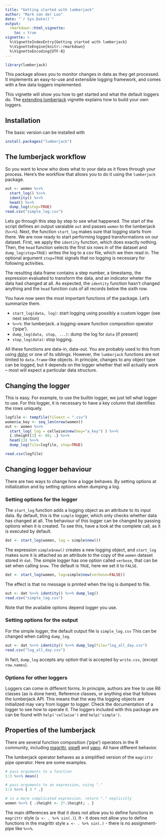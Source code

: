 ```yaml
---
title: "Getting started with lumberjack"
author: "Mark van der Loo"
date: "`r Sys.Date()`"
output: 
  rmarkdown::html_vignette:
    toc : true
vignette: >
  %\VignetteIndexEntry{Getting started with lumberjack}
  %\VignetteEngine{knitr::rmarkdown}
  %\VignetteEncoding{UTF-8}
---
```


```r
library(lumberjack)
```

This package allows you to monitor changes in data as they get processed. It
implements an easy-to-use and extensible logging framework, and comes with a few
data loggers implemented.

This vignette will show you how to get started and what the default loggers do. The [extending lumberjack](extending.html) vignette explains how to build your own loggers.



## Installation

The basic version can be installed with
```r
install.packages("lumberjack")
```

## The lumberjack workflow
So you want to know who does what to your data as it flows through your
process. Here's the workflow that allows you to do it using the `lumberjack`
package. 
```r
out <- women %>>%
  start_log() %>>%
  identity() %>>%
  head() %>>%
  dump_log(stop=TRUE)
read.csv("simple_log.csv")
```
Lets go through this step by step to see what happened. The start of the script 
defines an output varaiable `out` and passes `women` to the lumberjack (`%>>%`).
Next, the function `start_log` makes sure that logging starts from there. We are
now ready to start performing logged transformations on our dataset. First, we 
apply the `identity` function, which does exactly nothing. Then, the `head` 
function selects the first six rows in of the dataset and `dump_log(stop=TRUE)`
writes the log to a csv file, which we then read in. The optional argument 
`stop=TRUE` signals that no logging is necessary for following activities.

The resulting data frame contains a step number, a timestamp, the expression 
evaluated to transform the data, and an indicator wheter the data had changed at
all. As expected, the `identity` function hasn't changed anything and the
`head` function cuts of all records below the sixth row.


You have now seen the most important functions of the package. Let's summarize them.

- `start_log(data, log)`: start logging using possibly a custom logger (see next section)
- `%>>%`: the lumberjack. a logging-aware function composition operator ('pipe').
- `dump_log(data, stop, ...)`: dump the log for `data` (if present)
- `stop_log(data)`: stop logging.

All these functions are data-in, data-out. You are probably used to this from 
using [dplyr](http://dplyr.tidyverse.org/) or one of its siblings. However, the 
`lumberjack` functions are not limited to `data.frame`-like objects. In
principle, changes to any object type can be logged, but it depends on the
logger whether that will actually work -- most will expect a particular data
structure.

## Changing the logger

This is easy. For example, to use the builtin \code{cellwise} logger,
we just tell \code{start_log()} what logger to use. For this logger,
it is necessary to have a key column that identifies the rows uniquely.
```r
logfile <- tempfile(fileext = ".csv")
women$a_key <- seq_len(nrow(women))
out <- women %>>%
  start_log( log = cellwise$new(key="a_key") ) %>>%
  {.$height[1] <- 60; .} %>>%
  head(13) %>>%
  dump_log(file=logfile, stop=TRUE)

read.csv(logfile)
```




## Changing logger behaviour
There are two ways to change how a logge behaves. By setting options
at initialization and by setting options when dumping a log.


### Setting options for the logger

The `start_log` function adds a logging object as an attribute to its input 
data. By default, this is the `simple` logger, which only checks whether data 
has changed at all. The behaviour of this logger can be changed by 
passing options when it is created. To see this, have a look at the complete
call, as it is executed by default.
```r
dat <- start_log(women, log = simple$new())
```
The expression `simple$new()` creates a new logging object, and `start_log`
makes sure it is attached as an attribute to the copy of the `women` dataset
stored in `dat`. The simple logger has one option called `verbose`, that can be set when calling `$new`. The default is `TRUE`, here we set it to `FALSE`.
```r
dat <- start_log(women, log=simple$new(verbose=FALSE))
```
The effect is that no message is printed when the log is dumped to file.
```r
out <- dat %>>% identity() %>>% dump_log()
read.csv("simple_log.csv")
```

Note that the available options depend logger you use.

### Setting options for the output

For the simple logger, the default output file is `simple_log.csv` This can be
changed when calling `dump_log`. 
```r
out <- dat %>>% identity() %>>% dump_log(file="log_all_day.csv")
read.csv("log_all_day.csv")
```
In fact, `dump_log`  accepts any option that is accepted by `write.csv`, (except
`row.names`).

### Options for other loggers

Loggers can come in different forms. In principle, authors are free to
use R6 classes (as is done here), Reference classes, or anything else that
follows the lumberjack API. This means that the way tha logging objects are
initialized may vary from logger to logger. Check the documentation of a logger
to see how to operate it. The loggers included with this package are can be
found with `help('cellwise')` and `help('simple')`.

## Properties of the lumberjack

There are several function composition ('pipe') operators in the R community, 
including [magrittr](https://cran.r-project.org/package=magrittr), 
[pipeR](https://cran.r-project.org/package=pipeR) and 
[yapo](https://github.com/piccolbo/yapo). All have different behavior. 


The  lumberjack operator behaves as a simplified version of the `magrittr` pipe
operator. Here are some examples.
```r
# pass arguments to a function
1:3 %>>% mean()

# pass arguments to an expression, using "."
1:3 %>>% { 3 * .}

# in a more complicated expression, return "." explicitly
women %>>% { .$height <- 2*.$height; . }

```


The main differences are that it does not allow you to define
functions in `magrittr` style (`a <- . %>% sin(.)`). It
- it does not allow you to define functions in the magrittr style `a <- . %>% sin(.)`
- there is no assignment-pipe like `%<>%`.





